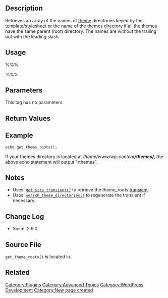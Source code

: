 == Description ==

Retrieves an array of the names of [[Glossary#Theme|theme]] directories keyed by the template/stylesheet or the name of the [[Theme Development#Anatomy_of_a_Theme|themes directory]] if all the themes have the same parent (root) directory. The names are without the trailing but with the leading slash.

== Usage ==

%%% <?php echo get_theme_roots(); ?> %%%

== Parameters ==

This tag has no parameters.

== Return Values ==

{{Return||array/string|An array of the names of theme directories keyed by the template/stylesheet or the name of the themes directory if all themes have the same parent directory.  The names are without the trailing but with the leading slash.}}

== Example ==

<pre>
echo get_theme_roots();
</pre>

If your themes directory is located at ''/home/www/wp-content<b>/themes/</b>'', the above echo statement will output "/themes".

== Notes ==

* Uses: <tt>[[Function_Reference/get_bloginfo|get_site_transient()]]</tt> to retrieve the ''theme_roots'' [[Glossary#Transient|transient]]
* Uses: <tt>[[Function_Reference/search_theme_directories|search_theme_directories()]]</tt> to regenerate the transient if necessary.

== Change Log ==

* Since: 2.9.0

== Source File ==

<tt>get_theme_roots()</tt> is located in {{Trac|wp-includes/theme.php}}.

== Related ==

{{Theme Paths}}

{{Directory URL Tags}}

[[Category:Plugins]]
[[Category:Advanced Topics]]
[[Category:WordPress Development]]
[[Category:New page created]]
